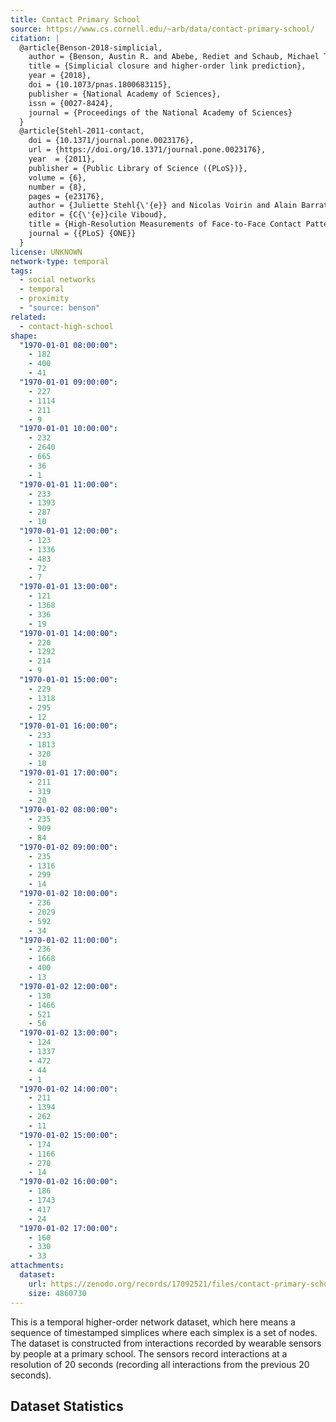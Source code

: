 ```yaml
---
title: Contact Primary School
source: https://www.cs.cornell.edu/~arb/data/contact-primary-school/
citation: |
  @article{Benson-2018-simplicial,
    author = {Benson, Austin R. and Abebe, Rediet and Schaub, Michael T. and Jadbabaie, Ali and Kleinberg, Jon},
    title = {Simplicial closure and higher-order link prediction},
    year = {2018},
    doi = {10.1073/pnas.1800683115},
    publisher = {National Academy of Sciences},
    issn = {0027-8424},
    journal = {Proceedings of the National Academy of Sciences}
  }
  @article{Stehl-2011-contact,
    doi = {10.1371/journal.pone.0023176},
    url = {https://doi.org/10.1371/journal.pone.0023176},
    year  = {2011},
    publisher = {Public Library of Science ({PLoS})},
    volume = {6},
    number = {8},
    pages = {e23176},
    author = {Juliette Stehl{\'{e}} and Nicolas Voirin and Alain Barrat and Ciro Cattuto and Lorenzo Isella and Jean-Fran{\c{c}}ois Pinton and Marco Quaggiotto and Wouter Van den Broeck and Corinne R{\'{e}}gis and Bruno Lina and Philippe Vanhems},
    editor = {C{\'{e}}cile Viboud},
    title = {High-Resolution Measurements of Face-to-Face Contact Patterns in a Primary School},
    journal = {{PLoS} {ONE}}
  }
license: UNKNOWN
network-type: temporal
tags:
  - social networks
  - temporal
  - proximity
  - "source: benson"
related:
  - contact-high-school
shape:
  "1970-01-01 08:00:00":
    - 182
    - 400
    - 41
  "1970-01-01 09:00:00":
    - 227
    - 1114
    - 211
    - 9
  "1970-01-01 10:00:00":
    - 232
    - 2640
    - 665
    - 36
    - 1
  "1970-01-01 11:00:00":
    - 233
    - 1393
    - 287
    - 10
  "1970-01-01 12:00:00":
    - 123
    - 1336
    - 483
    - 72
    - 7
  "1970-01-01 13:00:00":
    - 121
    - 1368
    - 336
    - 19
  "1970-01-01 14:00:00":
    - 220
    - 1292
    - 214
    - 9
  "1970-01-01 15:00:00":
    - 229
    - 1318
    - 295
    - 12
  "1970-01-01 16:00:00":
    - 233
    - 1813
    - 320
    - 10
  "1970-01-01 17:00:00":
    - 211
    - 319
    - 20
  "1970-01-02 08:00:00":
    - 235
    - 909
    - 84
  "1970-01-02 09:00:00":
    - 235
    - 1316
    - 299
    - 14
  "1970-01-02 10:00:00":
    - 236
    - 2029
    - 592
    - 34
  "1970-01-02 11:00:00":
    - 236
    - 1668
    - 400
    - 13
  "1970-01-02 12:00:00":
    - 130
    - 1466
    - 521
    - 56
  "1970-01-02 13:00:00":
    - 124
    - 1337
    - 472
    - 44
    - 1
  "1970-01-02 14:00:00":
    - 211
    - 1394
    - 262
    - 11
  "1970-01-02 15:00:00":
    - 174
    - 1166
    - 270
    - 14
  "1970-01-02 16:00:00":
    - 186
    - 1743
    - 417
    - 24
  "1970-01-02 17:00:00":
    - 160
    - 330
    - 33
attachments:
  dataset:
    url: https://zenodo.org/records/17092521/files/contact-primary-school.txt?download=1
    size: 4860730
---
```



This is a temporal higher-order network dataset, which here means a sequence of timestamped simplices where each simplex is a set of nodes. The dataset is constructed from interactions recorded by wearable sensors by people at a primary school. The sensors record interactions at a resolution of 20 seconds (recording all interactions from the previous 20 seconds).

<dl className="not-prose grid gap-5 sm:grid-cols-2">
  <Stat title="Node Type" value="Student" />
  <Stat title="Edge Type" value="Group of Interacting Students" />
</dl>

## Dataset Statistics

<TemporalShapeChart shape={frontmatter.shape} minUnit="hour" maxUnit="week" />
